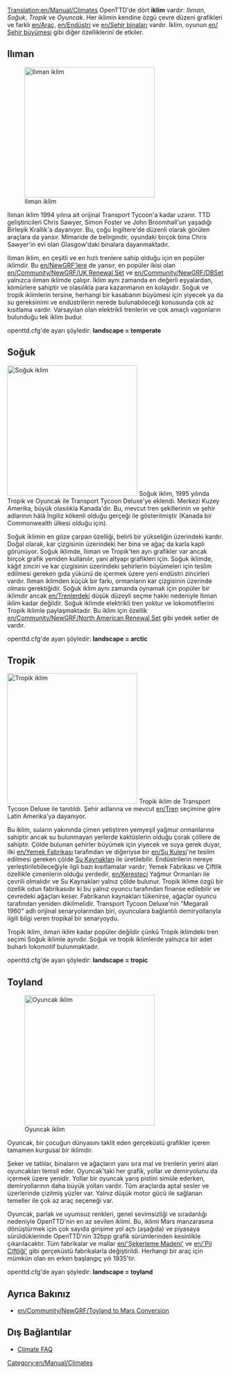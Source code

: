 [[Translation:en/Manual/Climates]]
{{tr/İçindekiler}}
OpenTTD'de dört '''iklim''' vardır: ''Ilıman'', ''Soğuk'', ''Tropik'' ve ''Oyuncak''. Her iklimin kendine özgü çevre düzeni grafikleri ve farklı [[en/Araç]], [[en/Endüstri]] ve [[en/Şehir binaları]] vardır. İklim, oyunun [[en/Şehir büyümesi]] gibi diğer özelliklerini de etkiler.

==Ilıman==
[[File:en/Manual/Temperatescreenshot.png|thumb|left|300px|Ilıman iklim]]


Ilıman iklim 1994 yılına ait orijinal Transport Tycoon'a kadar uzanır. TTD geliştiricileri Chris Sawyer, Simon Foster ve John Broomhall'un yaşadığı Birleşik Krallık'a dayanıyor. Bu, çoğu İngiltere'de düzenli olarak görülen araçlara da yansır. Mimaride de belirgindir, oyundaki birçok bina Chris Sawyer'in evi olan Glasgow'daki binalara dayanmaktadır.

Ilıman iklim, en çeşitli ve en hızlı trenlere sahip olduğu için en popüler iklimdir. Bu [[en/NewGRF'lere]] de yansır, en popüler ikisi olan [[en/Community/NewGRF/UK Renewal Set]] ve [[en/Community/NewGRF/DBSet]] yalnızca ılıman iklimde çalışır. İklim aynı zamanda en değerli eşyalardan, kömürlere sahiptir ve olasılıkla para kazanmanın en kolayıdır. Soğuk ve tropik iklimlerin tersine, herhangi bir kasabanın büyümesi için yiyecek ya da su gereksinimi ve endüstrilerin nerede bulunabileceği konusunda çok az kısıtlama vardır. Varsayılan olan elektrikli trenlerin ve çok amaçlı vagonların bulunduğu tek iklim budur.

openttd.cfg'de ayarı şöyledir: '''landscape = temperate'''
<br clear="all" />

==Soğuk==
[[File:en/Manual/Subarcticscreenshot.png|thumb|right|300px|Soğuk iklim]]
Soğuk iklim, 1995 yılında Tropik ve Oyuncak ile Transport Tycoon Deluxe'ye eklendi. Merkezi Kuzey Amerika, büyük olasılıkla Kanada'dır. Bu, mevcut tren şekillerinin ve şehir adlarının hâlâ İngiliz kökenli olduğu gerçeği ile gösterilmiştir (Kanada bir Commonwealth ülkesi olduğu için).

Soğuk iklimin en göze çarpan özelliği, belirli bir yükseliğin üzerindeki kardır. Doğal olarak, kar çizgisinin üzerindeki her bina ve ağaç da karla kaplı görünüyor. Soğuk iklimde, Ilıman ve Tropik'ten ayrı grafikler var ancak birçok grafik yeniden kullanılır, yani altyapı grafikleri için. Soğuk iklimde, kâğıt zinciri ve kar çizgisinin üzerindeki şehirlerin büyümeleri için teslim edilmesi gereken gıda yükünü de içermek üzere yeni endüstri zincirleri vardır. Ilıman iklimden küçük bir farkı, ormanların kar çizgisinin üzerinde olması gerektiğidir. Soğuk iklim aynı zamanda oynamak için popüler bir iklimdir ancak [[en/Trenlerdeki]] düşük düzeyli seçme hakkı nedeniyle Ilıman iklim kadar değildir. Soğuk iklimde elektrikli tren yoktur ve lokomotiflerini Tropik iklimle paylaşmaktadır. Bu iklim için özellik [[en/Community/NewGRF/North American Renewal Set]] gibi yedek setler de vardır.

openttd.cfg'de ayarı şöyledir: '''landscape = arctic'''

==Tropik==

[[File:en/Manual/Subtropicalscreenshot.png|thumb|300px|left|Tropik iklim]]
Tropik iklim de Transport Tycoon Deluxe ile tanıtıldı. Şehir adlarına ve mevcut [[en/Tren]] seçimine göre Latin Amerika'ya dayanıyor.

Bu iklim, suların yakınında çimen yetiştiren yemyeşil yağmur ormanlarına sahiptir ancak su bulunmayan yerlerde kaktüslerin olduğu çorak çöllere de sahiptir. Çölde bulunan şehirler büyümek için yiyecek ve suya gerek duyar, ilki [[en/Yemek Fabrikası]] tarafından ve diğeriyse bir [[en/Su Kulesi]]'ne teslim edilmesi gereken çölde [[en/Manual/Base Set/Industries/Water Supply|Su Kaynakları]] ile üretilebilir. Endüstrilerin nereye yerleştirilebileceğiyle ilgii bazı kısıtlamalar vardır; Yemek Fabrikası ve Çiftlik özellikle çimenlerin olduğu yerdedir, [[en/Keresteci]] Yağmur Ormanları ile çevrili olmalıdır ve Su Kaynakları yalnız çölde bulunur. Tropik iklime özgü bir özellik odun fabrikasıdır ki bu yalnız oyuncu tarafından finanse edilebilir ve çevredeki ağaçları keser. Fabrikanın kaynakları tükenirse, ağaçlar oyuncu tarafından yeniden dikilmelidir. Transport Tycoon Deluxe'nin "Megarail 1960" adlı orijinal senaryolarından biri, oyunculara bağlantılı demiryollarıyla ilgili bilgi veren tropikal bir senaryoydu.

Tropik iklim, ılıman iklim kadar popüler değildir çünkü Tropik iklimdeki tren seçimi Soğuk iklimle aynıdır. Soğuk ve tropik iklimlerde yalnızca bir adet buharlı lokomotif bulunmaktadır.

openttd.cfg'de ayarı şöyledir: '''landscape = tropic'''
<br clear="all" />

==Toyland==
[[File:en/Manual/Toylandscreenshot.png|thumb|right|300px|Oyuncak iklim]]

Oyuncak, bir çocuğun dünyasını taklit eden gerçeküstü grafikler içeren tamamen kurgusal bir iklimdir.

Şeker ve tatlılar, binaların ve ağaçların yanı sıra mal ve trenlerin yerini alan oyuncakları temsil eder. Oyuncak'taki her grafik, yollar ve demiryolunu da içermek üzere yenidir. Yollar bir oyuncak yarış pistini simüle ederken, demiryollarının daha büyük yolları vardır. Tüm araçlarda aptal sesler ve üzerlerinde çizilmiş yüzler var. Yalnız düşük motor gücü ile sağlanan temeller ile çok az araç seçeneği var.

Oyuncak, parlak ve uyumsuz renkleri, genel sevimsizliği ve sıradanlığı nedeniyle OpenTTD'nin en az sevilen iklimi. Bu, iklimi Mars manzarasına dönüştürmek için çok sayıda girişime yol açtı (aşağıda) ve piyasaya sürüldüklerinde OpenTTD'nin 32bpp grafik sürümlerinden kesinlikle çıkarılacaktır. Tüm fabrikalar ve mallar [[en/'Şekerleme Madeni']] ve [[en/'Pil Çiftliği']] gibi gerçeküstü fabrikalarla değiştirildi. Herhangi bir araç için mümkün olan en erken başlangıç yılı 1935'tir.

openttd.cfg'de ayarı şöyledir: '''landscape = toyland'''

{{en/-}}

==Ayrıca Bakınız==
* [[en/Community/NewGRF/Toyland to Mars Conversion]]

==Dış Bağlantılar==
* [http://i-want-a-website.com/about-tt/ttfaq08.html Climate FAQ]

[[Category:en/Manual/Climates]]